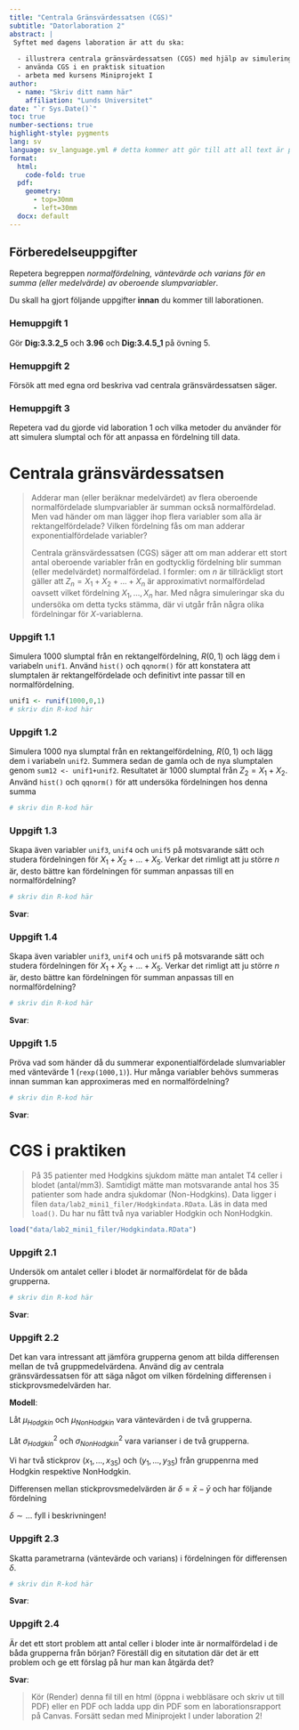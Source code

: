 ```yaml
---
title: "Centrala Gränsvärdessatsen (CGS)"
subtitle: "Datorlaboration 2"
abstract: |
 Syftet med dagens laboration är att du ska:
   
  - illustrera centrala gränsvärdessatsen (CGS) med hjälp av simulering
  - använda CGS i en praktisk situation
  - arbeta med kursens Miniprojekt I
author: 
  - name: "Skriv ditt namn här"
    affiliation: "Lunds Universitet"
date: "`r Sys.Date()`"
toc: true
number-sections: true
highlight-style: pygments
lang: sv
language: sv_language.yml # detta kommer att gör till att all text är på Svenska
format: 
  html:
    code-fold: true
  pdf: 
    geometry: 
      - top=30mm
      - left=30mm
  docx: default
---
```


## Förberedelseuppgifter {.unnumbered}

Repetera begreppen *normalfördelning, väntevärde och varians för en summa (eller   medelvärde) av oberoende slumpvariabler*. 

Du skall ha gjort följande uppgifter **innan** du kommer till laborationen.

:::{.callout-warning icon=false}
### Hemuppgift 1
Gör **Dig:3.3.2\_5** och **3.96** och **Dig:3.4.5\_1** på övning 5.
:::

:::{.callout-warning icon=false}
### Hemuppgift 2
Försök att med egna ord beskriva vad centrala gränsvärdessatsen säger.
:::

:::{.callout-warning icon=false}
### Hemuppgift 3
Repetera vad du gjorde vid laboration 1 och vilka metoder du använder för att simulera slumptal och för att anpassa en fördelning till data. 
:::


# Centrala gränsvärdessatsen

> Adderar man (eller beräknar medelvärdet) av flera oberoende normalfördelade slumpvariabler är summan också normalfördelad. Men vad händer om man lägger ihop flera variabler som alla är rektangelfördelade? Vilken fördelning fås om man adderar exponentialfördelade variabler?
>
> Centrala gränsvärdessatsen (CGS) säger att om man adderar ett stort antal oberoende variabler från en godtycklig fördelning blir summan (eller medelvärdet) normalfördelad. I formler: om $n$ är tillräckligt stort gäller att $Z_n = X_1 + X_2 + \ldots + X_n$ är approximativt normalfördelad oavsett vilket fördelning $X_1, \ldots, X_n$ har. Med några simuleringar ska du undersöka om detta tycks stämma, där vi utgår från några olika fördelningar för $X$-variablerna.

:::{.callout-note icon=false}
### Uppgift 1.1
Simulera 1000 slumptal från en rektangelfördelning, $R(0, 1)$ och lägg dem i variabeln `unif1`. Använd `hist()` och `qqnorm()` för att konstatera att slumptalen är rektangelfördelade och definitivt inte passar till en normalfördelning.
:::

```r
unif1 <- runif(1000,0,1)
# skriv din R-kod här
```

<!-- ta bort detta och skriv dina slutsatser i enkel text -->

:::{.callout-note icon=false}
### Uppgift 1.2
Simulera 1000 nya slumptal från en rektangelfördelning, $R(0, 1)$ och lägg dem i variabeln `unif2`. Summera sedan de gamla och de nya slumptalen genom `sum12 <- unif1+unif2`. Resultatet är 1000 slumptal från $Z_2 = X_1 + X_2$. Använd `hist()` och `qqnorm()` för att undersöka fördelningen hos denna summa
:::

```r
# skriv din R-kod här
```

<!-- ta bort detta och skriv dina slutsatser i enkel text -->

:::{.callout-note icon=false}
### Uppgift 1.3
Skapa även variabler `unif3`, `unif4` och `unif5` på motsvarande sätt och studera fördelningen för $X_1+X_2+\ldots+X_5$.  Verkar det rimligt att ju större $n$ är, desto bättre kan fördelningen för summan anpassas till en normalfördelning?
:::

```r
# skriv din R-kod här
```

**Svar**: <!-- ta bort detta och skriv dina slutsatser i enkel text -->

:::{.callout-note icon=false}
### Uppgift 1.4
Skapa även variabler `unif3`, `unif4` och `unif5` på motsvarande sätt och studera fördelningen för $X_1+X_2+\ldots+X_5$.  Verkar det rimligt att ju större $n$ är, desto bättre kan fördelningen för summan anpassas till en normalfördelning?
:::

```r
# skriv din R-kod här
```

**Svar**: <!-- ta bort detta och skriv dina slutsatser i enkel text -->

:::{.callout-note icon=false}
### Uppgift 1.5
Pröva vad som händer då du summerar exponentialfördelade slumvariabler med väntevärde 1 (`rexp(1000,1)`).  Hur många variabler behövs summeras innan summan kan approximeras med en normalfördelning?
:::

```r
# skriv din R-kod här
```

**Svar**: <!-- ta bort detta och skriv dina slutsatser i enkel text -->

# CGS i praktiken

> På 35 patienter med Hodgkins sjukdom mätte man antalet T4 celler i blodet (antal/mm3). Samtidigt mätte man motsvarande antal hos 35 patienter som hade andra sjukdomar (Non-Hodgkins). Data ligger i filen `data/lab2_mini1_filer/Hodgkindata.RData`. Läs in data med `load()`. Du har nu fått två nya variabler Hodgkin och NonHodgkin.

```r
load("data/lab2_mini1_filer/Hodgkindata.RData")
```

:::{.callout-note icon=false}
### Uppgift 2.1
Undersök om antalet celler i blodet är normalfördelat för de båda grupperna.
:::

```r
# skriv din R-kod här
```

**Svar**: <!-- ta bort detta och skriv dina slutsatser i enkel text -->

:::{.callout-note icon=false}
### Uppgift 2.2
Det kan vara intressant att jämföra grupperna genom att bilda differensen mellan de två gruppmedelvärdena. Använd dig av centrala gränsvärdessatsen för att säga något om vilken fördelning differensen i stickprovsmedelvärden har.
::: 

**Modell**: 

Låt $\mu_{Hodgkin}$ och $\mu_{NonHodgkin}$ vara väntevärden i de två grupperna.

Låt $\sigma^2_{Hodgkin}$ och $\sigma^2_{NonHodgkin}$ vara varianser i de två grupperna. 

Vi har två stickprov $(x_1,...,x_{35})$ och $(y_1,...,y_{35})$ från gruppenrna med Hodgkin respektive NonHodgkin. 

Differensen mellan stickprovsmedelvärden är $\delta = \bar{x}- \bar{y}$ och har följande fördelning 

$\delta \sim ...$ fyll i beskrivningen!


:::{.callout-note icon=false}
### Uppgift 2.3
Skatta parametrarna (väntevärde och varians) i fördelningen för differensen $\delta$. 
:::

```r
# skriv din R-kod här
```

**Svar**: <!-- ta bort detta och skriv dina slutsatser i enkel text -->

:::{.callout-note icon=false}
### Uppgift 2.4
Är det ett stort problem att antal celler i bloder inte är normalfördelad i de båda grupperna från början? Föreställ dig en situtation där det är ett problem och ge ett förslag på hur man kan åtgärda det?
:::

**Svar**: <!-- ta bort detta och skriv dina slutsatser i enkel text -->

> Kör (Render) denna fil till en html (öppna i webbläsare och skriv ut till PDF) eller en PDF och ladda upp din PDF som en laborationsrapport på Canvas. Forsätt sedan med Miniprojekt I under laboration 2!
